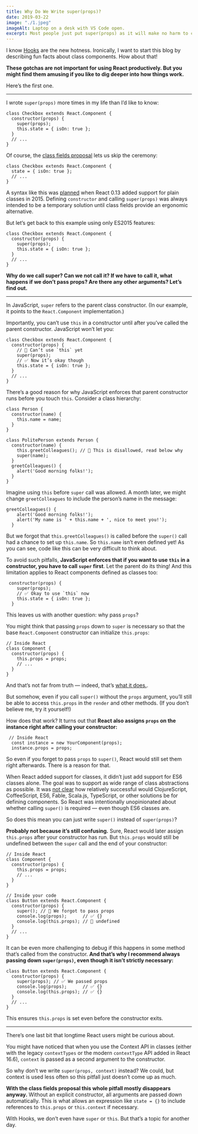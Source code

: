 ```yaml
---
title: Why Do We Write super(props)?
date: 2019-03-22
image: "./1.jpeg"
imageAlt: Laptop on a desk with VS Code open.
excerpt: Most people just put super(props) as it will make no harm to code and there is no time in the earth to know the reason why the thing is working, just let it be.
---
```


<!-- https://overreacted.io/why-do-we-write-super-props/ -->

I know [Hooks](https://reactjs.org/docs/hooks-intro.html) are the new hotness. Ironically, I want to start this blog by describing fun facts about class components. How about that!

**These gotchas are not important for using React productively. But you might find them amusing if you like to dig deeper into how things work.**

Here’s the first one.

---

I wrote `super(props)` more times in my life than I’d like to know:

```
class Checkbox extends React.Component {
  constructor(props) {
    super(props);
    this.state = { isOn: true };
  }
  // ...
}

```

Of course, the [class fields proposal](https://github.com/tc39/proposal-class-fields) lets us skip the ceremony:

```
class Checkbox extends React.Component {
  state = { isOn: true };
  // ...
}
```

A syntax like this was [planned](https://reactjs.org/blog/2015/01/27/react-v0.13.0-beta-1.html#es7-property-initializers) when React 0.13 added support for plain classes in 2015. Defining `constructor` and calling `super(props)` was always intended to be a temporary solution until class fields provide an ergonomic alternative.

But let’s get back to this example using only ES2015 features:

```
class Checkbox extends React.Component {
  constructor(props) {
    super(props);
    this.state = { isOn: true };
  }
  // ...
}
```

**Why do we call super? Can we not call it? If we have to call it, what happens if we don’t pass props? Are there any other arguments? Let’s find out.**

---

In JavaScript, `super` refers to the parent class constructor. (In our example, it points to the `React.Component` implementation.)

Importantly, you can’t use `this` in a constructor until after you’ve called the parent constructor. JavaScript won’t let you:

```
class Checkbox extends React.Component {
  constructor(props) {
    // 🔴 Can’t use `this` yet
    super(props);
    // ✅ Now it’s okay though
    this.state = { isOn: true };
  }
  // ...
}
```

There’s a good reason for why JavaScript enforces that parent constructor runs before you touch `this`. Consider a class hierarchy:

```
class Person {
  constructor(name) {
    this.name = name;
  }
}

class PolitePerson extends Person {
  constructor(name) {
    this.greetColleagues(); // 🔴 This is disallowed, read below why
    super(name);
  }
  greetColleagues() {
    alert('Good morning folks!');
  }
}
```

Imagine using `this` before `super` call was allowed. A month later, we might change `greetColleagues` to include the person’s name in the message:

```
greetColleagues() {
    alert('Good morning folks!');
    alert('My name is ' + this.name + ', nice to meet you!');
  }
```

But we forgot that `this.greetColleagues()` is called before the `super()` call had a chance to set up `this.name`. So `this.name` isn’t even defined yet! As you can see, code like this can be very difficult to think about.

To avoid such pitfalls, **JavaScript enforces that if you want to use `this` in a constructor, you have to call `super` first**. Let the parent do its thing! And this limitation applies to React components defined as classes too:

```
 constructor(props) {
    super(props);
    // ✅ Okay to use `this` now
    this.state = { isOn: true };
  }
```

This leaves us with another question: why pass `props`?

You might think that passing `props` down to `super` is necessary so that the base `React.Component` constructor can initialize `this.props`:

```
// Inside React
class Component {
  constructor(props) {
    this.props = props;
    // ...
  }
}
```

And that’s not far from truth — indeed, that’s [what it does.](https://github.com/facebook/react/blob/1d25aa5787d4e19704c049c3cfa985d3b5190e0d/packages/react/src/ReactBaseClasses.js#L22).

But somehow, even if you call `super()` without the `props` argument, you’ll still be able to access `this.props` in the `render` and other methods. (If you don’t believe me, try it yourself!)

How does that work? It turns out that **React also assigns `props` on the instance right after calling your constructor:**

```
 // Inside React
  const instance = new YourComponent(props);
  instance.props = props;
```

So even if you forget to pass `props` to `super()`, React would still set them right afterwards. There is a reason for that.

When React added support for classes, it didn’t just add support for ES6 classes alone. The goal was to support as wide range of class abstractions as possible. It was [not clear](https://reactjs.org/blog/2015/01/27/react-v0.13.0-beta-1.html#other-languages) how relatively successful would ClojureScript, CoffeeScript, ES6, Fable, Scala.js, TypeScript, or other solutions be for defining components. So React was intentionally unopinionated about whether calling `super()` is required — even though ES6 classes are.

So does this mean you can just write `super()` instead of `super(props)`?

**Probably not because it’s still confusing.** Sure, React would later assign `this.props` after your constructor has run. But `this.props` would still be undefined between the `super` call and the end of your constructor:

```
// Inside React
class Component {
  constructor(props) {
    this.props = props;
    // ...
  }
}

// Inside your code
class Button extends React.Component {
  constructor(props) {
    super(); // 😬 We forgot to pass props
    console.log(props);      // ✅ {}
    console.log(this.props); // 😬 undefined
  }
  // ...
}
```

It can be even more challenging to debug if this happens in some method that’s called from the constructor. **And that’s why I recommend always passing down `super(props)`, even though it isn’t strictly necessary:**

```
class Button extends React.Component {
  constructor(props) {
    super(props); // ✅ We passed props
    console.log(props);      // ✅ {}
    console.log(this.props); // ✅ {}
  }
  // ...
}
```

This ensures `this.props` is set even before the constructor exits.

---

There’s one last bit that longtime React users might be curious about.

You might have noticed that when you use the Context API in classes (either with the legacy `contextTypes` or the modern `contextType` API added in React 16.6), `context` is passed as a second argument to the constructor.

So why don’t we write `super(props, context)` instead? We could, but context is used less often so this pitfall just doesn’t come up as much.

**With the class fields proposal this whole pitfall mostly disappears anyway.** Without an explicit constructor, all arguments are passed down automatically. This is what allows an expression like `state = {}` to include references to `this.props` or `this.context` if necessary.

With Hooks, we don’t even have `super` or `this`. But that’s a topic for another day.
